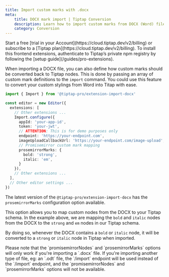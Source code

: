 ```yaml
---
title: Import custom marks with .docx
meta:
    title: DOCX mark import | Tiptap Conversion
    description: Learn how to import custom marks from DOCX (Word) files using the Import extension in our docs.
    category: Conversion
---
```




<Requirements>
    <RequirementItem label="1. Activate trial or subscribe">
        Start a free [trial in your Account](https://cloud.tiptap.dev/v2/billing) or subscribe to a [Tiptap plan](https://cloud.tiptap.dev/v2/billing).
    </RequirementItem>
    <RequirementItem label="2. Install from private registry">
        To install this frontend extensions, authenticate to Tiptap’s private npm registry by following the [setup guide](/guides/pro-extensions).
    </RequirementItem>
</Requirements>

When importing a DOCX file, you can also define how custom marks should be converted back to Tiptap nodes. This is done by passing an array of custom mark definitions to the `import` command. You could use this feature to convert your custom stylings from Word into Titap with ease.

```ts
import { Import } from '@tiptap-pro/extension-import-docx'

const editor = new Editor({
  extensions: [
    // Other extensions ...
    Import.configure({
      appId: 'your-app-id',
      token: 'your-jwt',
      // ATTENTION: This is for demo purposes only
      endpoint: 'https://your-endpoint.com',
      imageUploadCallbackUrl: 'https://your-endpoint.com/image-upload',
      // Promisemirror custom mark mapping
      prosemirrorMarks: {
        bold: 'strong',
        italic: 'em',
      }
    }),
    // Other extensions ...
  ],
  // Other editor settings ...
})
```

The latest version of the `@tiptap-pro/extension-import-docx` has the `prosemirrorMarks` configuration option available.

This option allows you to map custom nodes from the DOCX to your Tiptap schema. In the example above, we are mapping the `bold` and `italic` nodes from the DOCX to the `strong` and `em` nodes in our Tiptap schema.

By doing so, whenever the DOCX contains a `bold` or `italic` node, it will be converted to a `strong` or `italic` node in Tiptap when imported.

<Callout title='DOCX, "prosemirrorNodes" and "prosemirrorMarks"' variant="info">
  Please note that the `promisemirrorNodes` and `prosemirrorMarks` options will only work if you're importing a `.docx` file. If you're importing another type of file, eg: an `.odt` file, the `/import` endpoint will be used instead of the `/import` endpoint, and the `promisemirrorNodes` and `prosemirrorMarks` options will not be available.
</Callout>

